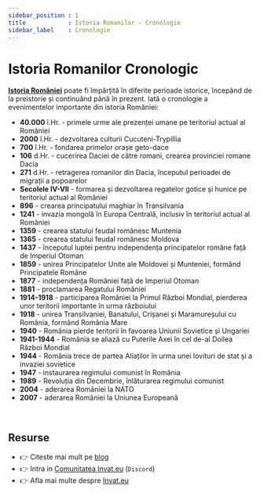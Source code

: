 ```yaml
---
sidebar_position : 1
title            : Istoria Romanilor - Cronologie
sidebar_label    : Cronologie
---
```


# Istoria Romanilor Cronologic

**[Istoria României](/istoria-romanilor/)** poate fi împărțită în diferite perioade istorice, începând de la preistorie și continuând până în prezent. 
Iată o cronologie a evenimentelor importante din istoria României:

- **40.000** î.Hr. - primele urme ale prezenței umane pe teritoriul actual al României
- **2000** î.Hr. - dezvoltarea culturii Cucuteni-Trypillia
- **700** î.Hr. - fondarea primelor orașe geto-dace
- **106** d.Hr. - cucerirea Daciei de către romani, crearea provinciei romane Dacia
- **271** d.Hr. - retragerea romanilor din Dacia, începutul perioadei de migrații a popoarelor
- **Secolele IV-VII** - formarea și dezvoltarea regatelor gotice și hunice pe teritoriul actual al României
- **896** - crearea principatului maghiar în Transilvania
- **1241** - invazia mongolă în Europa Centrală, inclusiv în teritoriul actual al României
- **1359** - crearea statului feudal românesc Muntenia
- **1365** - crearea statului feudal românesc Moldova
- **1437** - începutul luptei pentru independența principatelor române față de Imperiul Otoman
- **1859** - unirea Principatelor Unite ale Moldovei și Munteniei, formând Principatele Române
- **1877** - independența României față de Imperiul Otoman
- **1881** - proclamarea Regatului României
- **1914-1918** - participarea României la Primul Război Mondial, pierderea unor teritorii importante în urma războiului
- **1918** - unirea Transilvaniei, Banatului, Crișanei și Maramureșului cu România, formând România Mare
- **1940** - România pierde teritorii în favoarea Uniunii Sovietice și Ungariei
- **1941-1944** - România se aliază cu Puterile Axei în cel de-al Doilea Război Mondial
- **1944** - România trece de partea Aliaților în urma unei lovituri de stat și a invaziei sovietice
- **1947** - instaurarea regimului comunist în România
- **1989** - Revoluția din Decembrie, înlăturarea regimului comunist
- **2004** - aderarea României la NATO
- **2007** - aderarea României la Uniunea Europeană

<br />

## Resurse

- 👉 Citeste mai mult pe [blog](https://www.blog.invat.eu/)
- 👉 Intra in [Comunitatea Invat.eu](https://discord.gg/3qmQKAHKS2) (`Discord`)  
- 👉 Afla mai multe despre [Invat.eu](/intro) 


